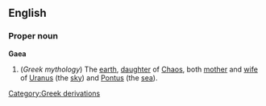 ==English==
===Proper noun===
'''Gaea'''
#(''Greek mythology'') The [[earth]], [[daughter]] of [[Chaos]], both [[mother]] and [[wife]] of [[Uranus]] (the [[sky]]) and [[Pontus]] (the [[sea]]).
[[Category:Greek derivations]]